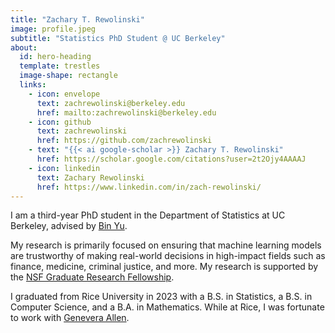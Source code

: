 ```yaml
---
title: "Zachary T. Rewolinski"
image: profile.jpeg
subtitle: "Statistics PhD Student @ UC Berkeley"
about:
  id: hero-heading
  template: trestles
  image-shape: rectangle
  links:
    - icon: envelope
      text: zachrewolinski@berkeley.edu
      href: mailto:zachrewolinski@berkeley.edu
    - icon: github
      text: zachrewolinski
      href: https://github.com/zachrewolinski
    - text: "{{< ai google-scholar >}} Zachary T. Rewolinski"
      href: https://scholar.google.com/citations?user=2t2Ojy4AAAAJ
    - icon: linkedin
      text: Zachary Rewolinski
      href: https://www.linkedin.com/in/zach-rewolinski/
---
```


::: {#hero-heading}

I am a third-year PhD student in the Department of Statistics at UC Berkeley, advised by [Bin Yu](https://binyu.stat.berkeley.edu/).

My research is primarily focused on ensuring that machine learning models are trustworthy of making real-world decisions in high-impact fields such as finance, medicine, criminal justice, and more. My research is supported by the [NSF Graduate Research Fellowship](https://www.nsfgrfp.org/).

I graduated from Rice University in 2023 with a B.S. in Statistics, a B.S. in Computer Science, and a B.A. in Mathematics. While at Rice, I was fortunate to work with [Genevera Allen](https://genevera-allen.com/). 
:::
